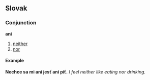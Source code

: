 ==Slovak==
===Conjunction===
'''ani'''
# [[neither]]
# [[nor]]
====Example====
'''Nechce sa mi ani jesť ani piť.''' ''I feel neither like eating nor drinking.''